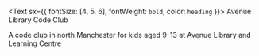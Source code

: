<Text sx={{ fontSize: [4, 5, 6], fontWeight: `bold`, color: `heading` }}>
  Avenue Library Code Club
</Text>

A code club in north Manchester for kids aged 9-13 at Avenue Library and Learning Centre
